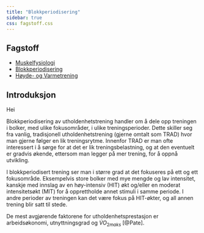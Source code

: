 ```yaml
---
title: "Blokkperiodisering"
sidebar: true
css: fagstoff.css
---
```


::: {.sidebar}
## Fagstoff

- [Muskelfysiologi](Muskelfysiologi.html)
- [Blokkperiodisering](Blokkperiodisering.html)
- [Høyde- og Varmetrening](HøydeVarmetrening.html)
:::


## Introduksjon

Hei

Blokkperiodisering av utholdenhetstrening handler om å dele opp treningen i bolker, med ulike fokusområder, i ulike treningsperioder. Dette skiller seg fra vanlig, tradisjonell utholdenhetstrening (gjerne omtalt som TRAD) hvor man gjerne følger en lik treningsrytme. Innenfor TRAD er man ofte interessert i å sørge for at det er lik treningsbelastning, og at den eventuelt er gradvis økende, ettersom man legger på mer trening, for å oppnå utvikling. 

I blokkperiodisert trening ser man i større grad at det fokuseres på ett og ett fokusområde. Eksempelvis store bolker med mye mengde og lav intensitet, kanskje med innslag av en høy-intensiv (HIT) økt og/eller en moderat intensitetsøkt (MIT) for å opprettholde annet stimuli i samme periode. I andre perioder av treningen kan det være fokus på HIT-økter, og all annen trening blir satt til stede. 

De mest avgjørende faktorene for utholdenhetsprestasjon er arbeidsøkonomi, utnyttningsgrad og $\dot{V}O_{2maks}$ [@Pate].